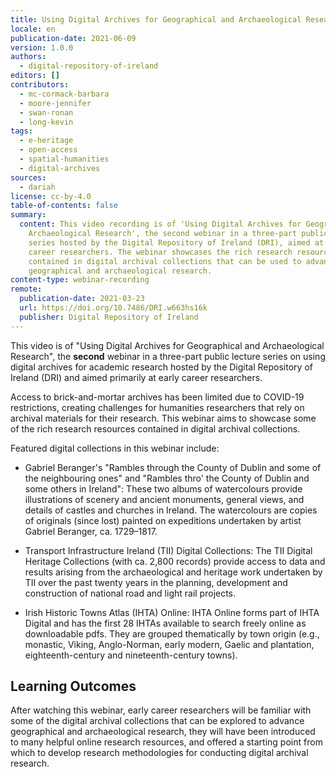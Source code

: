 ```yaml
---
title: Using Digital Archives for Geographical and Archaeological Research
locale: en
publication-date: 2021-06-09
version: 1.0.0
authors:
  - digital-repository-of-ireland
editors: []
contributors:
  - mc-cormack-barbara
  - moore-jennifer
  - swan-ronan
  - long-kevin
tags:
  - e-heritage
  - open-access
  - spatial-humanities
  - digital-archives
sources:
  - dariah
license: cc-by-4.0
table-of-contents: false
summary:
  content: This video recording is of 'Using Digital Archives for Geographical and
    Archaeological Research', the second webinar in a three-part public lecture
    series hosted by the Digital Repository of Ireland (DRI), aimed at early
    career researchers. The webinar showcases the rich research resources
    contained in digital archival collections that can be used to advance
    geographical and archaeological research.
content-type: webinar-recording
remote:
  publication-date: 2021-03-23
  url: https://doi.org/10.7486/DRI.w663hs16k
  publisher: Digital Repository of Ireland
---
```

This video is of "Using Digital Archives for Geographical and Archaeological Research", the **second** webinar in a three-part public lecture series on using digital archives for academic research hosted by the Digital Repository of Ireland (DRI) and aimed primarily at early career researchers.

Access to brick-and-mortar archives has been limited due to COVID-19 restrictions, creating challenges for humanities researchers that rely on archival materials for their research. This webinar aims to showcase some of the rich research resources contained in digital archival collections.

Featured digital collections in this webinar include:

* Gabriel Beranger's "Rambles through the County of Dublin and some of the neighbouring ones" and "Rambles thro' the County of Dublin and some others in Ireland": These two albums of watercolours provide illustrations of scenery and ancient monuments, general views, and details of castles and churches in Ireland. The watercolours are copies of originals (since lost) painted on expeditions undertaken by artist Gabriel Beranger, ca. 1729–1817.

* Transport Infrastructure Ireland (TII) Digital Collections: The TII Digital Heritage Collections (with ca. 2,800 records) provide access to data and results arising from the archaeological and heritage work undertaken by TII over the past twenty years in the planning, development and construction of national road and light rail projects.

* Irish Historic Towns Atlas (IHTA) Online: IHTA Online forms part of IHTA Digital and has the first 28 IHTAs available to search freely online as downloadable pdfs. They are grouped thematically by town origin (e.g., monastic, Viking, Anglo-Norman, early modern, Gaelic and plantation, eighteenth-century and nineteenth-century towns).

## Learning Outcomes

After watching this webinar, early career researchers will be familiar with some of the digital archival collections that can be explored to advance geographical and archaeological research, they will have been introduced to many helpful online research resources, and offered a starting point from which to develop research methodologies for conducting digital archival research.

<ExternalResource title="Interested in learning more?" subtitle="Using Digital Archives for Geographical and Archaeological Research" url="https://doi.org/10.7486/DRI.w663hs16k" />
